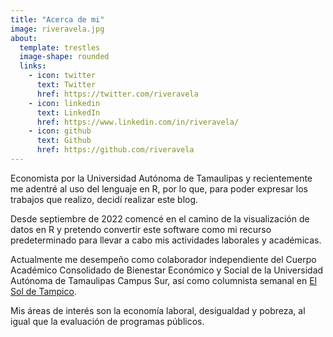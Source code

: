 ```yaml
---
title: "Acerca de mi"
image: riveravela.jpg
about:
  template: trestles
  image-shape: rounded
  links:
    - icon: twitter
      text: Twitter
      href: https://twitter.com/riveravela
    - icon: linkedin
      text: LinkedIn
      href: https://www.linkedin.com/in/riveravela/
    - icon: github
      text: Github
      href: https://github.com/riveravela
---
```


Economista por la Universidad Autónoma de Tamaulipas y recientemente me adentré al uso del lenguaje en R, por lo que, para poder expresar los trabajos que realizo, decidí realizar este blog.

Desde septiembre de 2022 comencé en el camino de la visualización de datos en R y pretendo convertir este software como mi recurso predeterminado para llevar a cabo mis actividades laborales y académicas.

Actualmente me desempeño como colaborador independiente del Cuerpo Académico Consolidado de Bienestar Económico y Social de la Universidad Autónoma de Tamaulipas Campus Sur, así como columnista semanal en [El Sol de Tampico](https://www.elsoldetampico.com.mx/analisis/autor/luis-manuel-r.-vela).

Mis áreas de interés son la economía laboral, desigualdad y pobreza, al igual que la evaluación de programas públicos.
